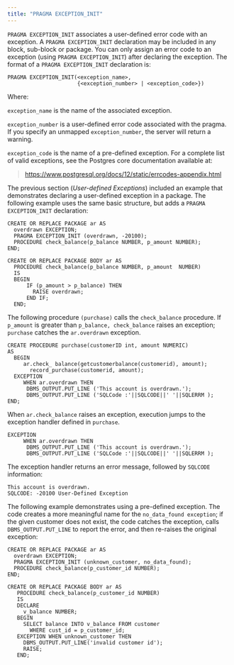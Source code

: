 ```yaml
---
title: "PRAGMA EXCEPTION_INIT"
---
```


`PRAGMA EXCEPTION_INIT` associates a user-defined error code with an exception. A `PRAGMA EXCEPTION_INIT` declaration may be included in any block, sub-block or package. You can only assign an error code to an exception (using `PRAGMA EXCEPTION_INIT`) after declaring the exception. The format of a `PRAGMA EXCEPTION_INIT` declaration is:

``` text
PRAGMA EXCEPTION_INIT(<exception_name>,
                      {<exception_number> | <exception_code>})
```

Where:

`exception_name` is the name of the associated exception.

`exception_number` is a user-defined error code associated with the pragma. If you specify an unmapped `exception_number`, the server will return a warning.

`exception_code` is the name of a pre-defined exception. For a complete list of valid exceptions, see the Postgres core documentation available at:

> <https://www.postgresql.org/docs/12/static/errcodes-appendix.html>

The previous section (*User-defined Exceptions*) included an example that demonstrates declaring a user-defined exception in a package. The following example uses the same basic structure, but adds a `PRAGMA EXCEPTION_INIT` declaration:

``` text
CREATE OR REPLACE PACKAGE ar AS
  overdrawn EXCEPTION;
  PRAGMA EXCEPTION_INIT (overdrawn, -20100);
  PROCEDURE check_balance(p_balance NUMBER, p_amount NUMBER);
END;

CREATE OR REPLACE PACKAGE BODY ar AS
  PROCEDURE check_balance(p_balance NUMBER, p_amount  NUMBER)
  IS
  BEGIN
      IF (p_amount > p_balance) THEN
        RAISE overdrawn;
      END IF;
  END;
```

The following procedure `(purchase)` calls the `check_balance` procedure. If `p_amount` is greater than `p_balance, check_balance` raises an exception; `purchase` catches the `ar.overdrawn` exception.

``` text
CREATE PROCEDURE purchase(customerID int, amount NUMERIC)
AS
  BEGIN
     ar.check_ balance(getcustomerbalance(customerid), amount);
       record_purchase(customerid, amount);
  EXCEPTION
     WHEN ar.overdrawn THEN
      DBMS_OUTPUT.PUT_LINE ('This account is overdrawn.');
      DBMS_OUTPUT.PUT_LINE ('SQLCode :'||SQLCODE||' '||SQLERRM );
END;
```

When `ar.check_balance` raises an exception, execution jumps to the exception handler defined in `purchase`.

``` text
EXCEPTION
     WHEN ar.overdrawn THEN
      DBMS_OUTPUT.PUT_LINE ('This account is overdrawn.');
      DBMS_OUTPUT.PUT_LINE ('SQLCode :'||SQLCODE||' '||SQLERRM );
```

The exception handler returns an error message, followed by `SQLCODE` information:

``` text
This account is overdrawn.
SQLCODE: -20100 User-Defined Exception
```

The following example demonstrates using a pre-defined exception. The code creates a more meaningful name for the `no_data_found exception`; if the given customer does not exist, the code catches the exception, calls `DBMS_OUTPUT.PUT_LINE` to report the error, and then re-raises the original exception:

``` text
CREATE OR REPLACE PACKAGE ar AS
  overdrawn EXCEPTION;
  PRAGMA EXCEPTION_INIT (unknown_customer, no_data_found);
  PROCEDURE check_balance(p_customer_id NUMBER);
END;

CREATE OR REPLACE PACKAGE BODY ar AS
   PROCEDURE check_balance(p_customer_id NUMBER)
   IS
   DECLARE
     v_balance NUMBER;
   BEGIN
     SELECT balance INTO v_balance FROM customer
       WHERE cust_id = p_customer_id;
   EXCEPTION WHEN unknown_customer THEN
     DBMS_OUTPUT.PUT_LINE('invalid customer id');
     RAISE;
   END;
```
